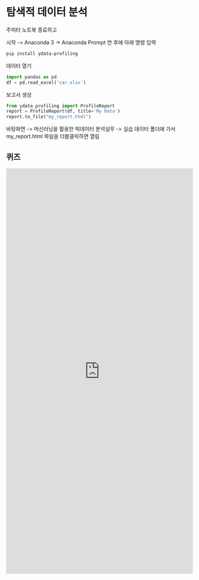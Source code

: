 # 탐색적 데이터 분석

주피터 노트북 종료하고

시작 -> Anaconda 3 -> Anaconda Prompt 연 후에 아래 명령 입력

```bash
pip install ydata-profiling
```

데이터 열기

```Python
import pandas as pd
df = pd.read_excel('car.xlsx')
```

보고서 생성

```Python
from ydata_profiling import ProfileReport
report = ProfileReport(df, title='My Data')
report.to_file("my_report.html")
```

바탕화면 -> 머신러닝을 활용한 빅데이터 분석실무 -> 실습 데이터 폴더에 가서 my_report.html 파일을 더블클릭하면 열림

## 퀴즈

<iframe src="https://tally.so/embed/wMLZd8?alignLeft=1&hideTitle=1&transparentBackground=1&dynamicHeight=1" loading="lazy" width="100%" height="1093" frameborder="0" marginheight="0" marginwidth="0" title="[ML] 탐색적 데이터 분석
"></iframe>
